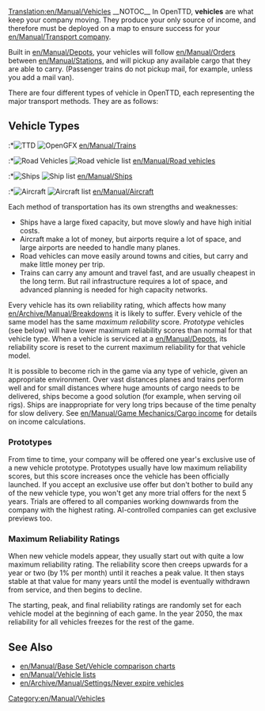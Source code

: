 [[Translation:en/Manual/Vehicles]]
{{en/Manual/Navigation}}
__NOTOC__
In OpenTTD, '''vehicles''' are what keep your company moving. They produce your only source of income, and therefore must be deployed on a map to ensure success for your [[en/Manual/Transport company]].

Built in [[en/Manual/Depots]], your vehicles will follow [[en/Manual/Orders]] between [[en/Manual/Stations]], and will pickup any available cargo that they are able to carry. (Passenger trains do not pickup mail, for example, unless you add a mail van).

There are four different types of vehicle in OpenTTD, each representing the major transport methods. They are as follows:

== Vehicle Types ==
:*[[File:en/Manual/Manual html m16a497ce.png|TTD]] [[File:en/Manual/Train Information button.png|OpenGFX]] [[en/Manual/Trains]]
:*[[File:en/Manual/Manual html m3518e48c.png|Road Vehicles]] [[File:en/Manual/Road Vehicle Information button.png|Road vehicle list]] [[en/Manual/Road vehicles]]
:*[[File:en/Manual/Manual html 53123a33.png|Ships]] [[File:en/Manual/Ship Information button.png|Ship list]] [[en/Manual/Ships]]
:*[[File:en/Manual/Manual html 442702e6.png|Aircraft]] [[File:en/Manual/Aircraft Information button.png|Aircraft list]] [[en/Manual/Aircraft]]

Each method of transportation has its own strengths and weaknesses:
*Ships have a large fixed capacity, but move slowly and have high initial costs.
*Aircraft make a lot of money, but airports require a lot of space, and large airports are needed to handle many planes.
*Road vehicles can move easily around towns and cities, but carry and make little money per trip.
*Trains can carry any amount and travel fast, and are usually cheapest in the long term. But rail infrastructure requires a lot of space, and advanced planning is needed for high capacity networks.

Every vehicle has its own reliability rating, which affects how many [[en/Archive/Manual/Breakdowns]] it is likely to suffer. Every vehicle of the same model has the same ''maximum reliability'' score. ''Prototype'' vehicles (see below) will have lower maximum reliability scores than normal for that vehicle type. When a vehicle is serviced at a [[en/Manual/Depots]], its reliability score is reset to the current maximum reliability for that vehicle model.

It is possible to become rich in the game via any type of vehicle, given an appropriate environment. Over vast distances planes and trains perform well and for small distances where huge amounts of cargo needs to be delivered, ships become a good solution (for example, when serving oil rigs). Ships are inappropriate for very long trips because of the time penalty for slow delivery. See [[en/Manual/Game Mechanics/Cargo income]] for details on income calculations.

=== Prototypes ===

From time to time, your company will be offered one year's exclusive use of a new vehicle prototype. Prototypes usually have low maximum reliability scores, but this score increases once the vehicle has been officially launched. If you accept an exclusive use offer but don't bother to build any of the new vehicle type, you won't get any more trial offers for the next 5 years. Trials are offered to all companies working downwards from the company with the highest rating. AI-controlled companies can get exclusive previews too.

=== Maximum Reliability Ratings ===

When new vehicle models appear, they usually start out with quite a low maximum reliability rating. The reliability score then creeps upwards for a year or two (by 1% per month) until it reaches a peak value. It then stays stable at that value for many years until the model is eventually withdrawn from service, and then begins to decline.

The starting, peak, and final reliability ratings are randomly set for each vehicle model at the beginning of each game. In the year 2050, the max reliability for all vehicles freezes for the rest of the game.

==See Also==
*[[en/Manual/Base Set/Vehicle comparison charts]]
*[[en/Manual/Vehicle lists]]
*[[en/Archive/Manual/Settings/Never expire vehicles]]
[[Category:en/Manual/Vehicles]]